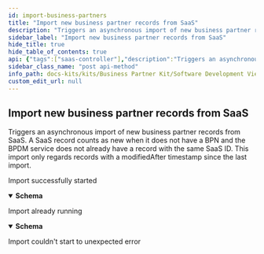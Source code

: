 ```yaml
---
id: import-business-partners
title: "Import new business partner records from SaaS"
description: "Triggers an asynchronous import of new business partner records from SaaS. A SaaS record counts as new when it does not have a BPN and the BPDM service does not already have a record with the same SaaS ID. This import only regards records with a modifiedAfter timestamp since the last import."
sidebar_label: "Import new business partner records from SaaS"
hide_title: true
hide_table_of_contents: true
api: {"tags":["saas-controller"],"description":"Triggers an asynchronous import of new business partner records from SaaS. A SaaS record counts as new when it does not have a BPN and the BPDM service does not already have a record with the same SaaS ID. This import only regards records with a modifiedAfter timestamp since the last import.","operationId":"importBusinessPartners","responses":{"200":{"description":"Import successfully started","content":{"*/*":{"schema":{"type":"object","properties":{"type":{"type":"string","enum":["OPENSEARCH","SAAS_IMPORT"]},"status":{"type":"string","enum":["NOT_SYNCED","RUNNING","SUCCESS","ERROR"]},"count":{"type":"integer","format":"int32"},"progress":{"type":"number","format":"float"},"errorDetails":{"type":"string"},"startedAt":{"type":"string","format":"date-time"},"finishedAt":{"type":"string","format":"date-time"}}}}}},"409":{"description":"Import already running","content":{"*/*":{"schema":{"type":"object","properties":{"type":{"type":"string","enum":["OPENSEARCH","SAAS_IMPORT"]},"status":{"type":"string","enum":["NOT_SYNCED","RUNNING","SUCCESS","ERROR"]},"count":{"type":"integer","format":"int32"},"progress":{"type":"number","format":"float"},"errorDetails":{"type":"string"},"startedAt":{"type":"string","format":"date-time"},"finishedAt":{"type":"string","format":"date-time"}}}}}},"500":{"description":"Import couldn't start to unexpected error"}},"method":"post","path":"/api/saas/business-partner/sync","servers":[{"url":"http://localhost:8080","description":"Generated server url"}],"info":{"title":"Business Partner Data Management Pool","description":"Service that manages and shares business partner data with other CatenaX services","version":"4.0.0"},"postman":{"name":"Import new business partner records from SaaS","description":{"content":"Triggers an asynchronous import of new business partner records from SaaS. A SaaS record counts as new when it does not have a BPN and the BPDM service does not already have a record with the same SaaS ID. This import only regards records with a modifiedAfter timestamp since the last import.","type":"text/plain"},"url":{"path":["api","saas","business-partner","sync"],"host":["{{baseUrl}}"],"query":[],"variable":[]},"header":[{"key":"Accept","value":"*/*"}],"method":"POST"}}
sidebar_class_name: "post api-method"
info_path: docs-kits/kits/Business Partner Kit/Software Development View/Pool Api/business-partner-data-management-pool
custom_edit_url: null
---
```



## Import new business partner records from SaaS



Triggers an asynchronous import of new business partner records from SaaS. A SaaS record counts as new when it does not have a BPN and the BPDM service does not already have a record with the same SaaS ID. This import only regards records with a modifiedAfter timestamp since the last import.

<div><ApiTabs><TabItem label={"200"} value={"200"}><div>

Import successfully started

</div><div><MimeTabs schemaType={"response"}><TabItem label={"*/*"} value={"*/*"}><SchemaTabs><TabItem label={"Schema"} value={"Schema"}><details style={{}} data-collapsed={false} open={true}><summary style={{"textAlign":"left"}}><strong>Schema</strong></summary><div style={{"textAlign":"left","marginLeft":"1rem"}}></div><ul style={{"marginLeft":"1rem"}}><SchemaItem collapsible={false} name={"type"} required={false} deprecated={undefined} schemaDescription={undefined} schemaName={"string"} qualifierMessage={"**Possible values:** [`OPENSEARCH`, `SAAS_IMPORT`]"} defaultValue={undefined}></SchemaItem><SchemaItem collapsible={false} name={"status"} required={false} deprecated={undefined} schemaDescription={undefined} schemaName={"string"} qualifierMessage={"**Possible values:** [`NOT_SYNCED`, `RUNNING`, `SUCCESS`, `ERROR`]"} defaultValue={undefined}></SchemaItem><SchemaItem collapsible={false} name={"count"} required={false} deprecated={undefined} schemaDescription={undefined} schemaName={"int32"} qualifierMessage={undefined} defaultValue={undefined}></SchemaItem><SchemaItem collapsible={false} name={"progress"} required={false} deprecated={undefined} schemaDescription={undefined} schemaName={"float"} qualifierMessage={undefined} defaultValue={undefined}></SchemaItem><SchemaItem collapsible={false} name={"errorDetails"} required={false} deprecated={undefined} schemaDescription={undefined} schemaName={"string"} qualifierMessage={undefined} defaultValue={undefined}></SchemaItem><SchemaItem collapsible={false} name={"startedAt"} required={false} deprecated={undefined} schemaDescription={undefined} schemaName={"date-time"} qualifierMessage={undefined} defaultValue={undefined}></SchemaItem><SchemaItem collapsible={false} name={"finishedAt"} required={false} deprecated={undefined} schemaDescription={undefined} schemaName={"date-time"} qualifierMessage={undefined} defaultValue={undefined}></SchemaItem></ul></details></TabItem><TabItem label={"Example (from schema)"} value={"Example (from schema)"}><ResponseSamples responseExample={"{\n  \"type\": \"OPENSEARCH\",\n  \"status\": \"NOT_SYNCED\",\n  \"count\": 0,\n  \"progress\": 0,\n  \"errorDetails\": \"string\",\n  \"startedAt\": \"2023-05-31\",\n  \"finishedAt\": \"2023-05-31\"\n}"} language={"json"}></ResponseSamples></TabItem></SchemaTabs></TabItem></MimeTabs></div></TabItem><TabItem label={"409"} value={"409"}><div>

Import already running

</div><div><MimeTabs schemaType={"response"}><TabItem label={"*/*"} value={"*/*"}><SchemaTabs><TabItem label={"Schema"} value={"Schema"}><details style={{}} data-collapsed={false} open={true}><summary style={{"textAlign":"left"}}><strong>Schema</strong></summary><div style={{"textAlign":"left","marginLeft":"1rem"}}></div><ul style={{"marginLeft":"1rem"}}><SchemaItem collapsible={false} name={"type"} required={false} deprecated={undefined} schemaDescription={undefined} schemaName={"string"} qualifierMessage={"**Possible values:** [`OPENSEARCH`, `SAAS_IMPORT`]"} defaultValue={undefined}></SchemaItem><SchemaItem collapsible={false} name={"status"} required={false} deprecated={undefined} schemaDescription={undefined} schemaName={"string"} qualifierMessage={"**Possible values:** [`NOT_SYNCED`, `RUNNING`, `SUCCESS`, `ERROR`]"} defaultValue={undefined}></SchemaItem><SchemaItem collapsible={false} name={"count"} required={false} deprecated={undefined} schemaDescription={undefined} schemaName={"int32"} qualifierMessage={undefined} defaultValue={undefined}></SchemaItem><SchemaItem collapsible={false} name={"progress"} required={false} deprecated={undefined} schemaDescription={undefined} schemaName={"float"} qualifierMessage={undefined} defaultValue={undefined}></SchemaItem><SchemaItem collapsible={false} name={"errorDetails"} required={false} deprecated={undefined} schemaDescription={undefined} schemaName={"string"} qualifierMessage={undefined} defaultValue={undefined}></SchemaItem><SchemaItem collapsible={false} name={"startedAt"} required={false} deprecated={undefined} schemaDescription={undefined} schemaName={"date-time"} qualifierMessage={undefined} defaultValue={undefined}></SchemaItem><SchemaItem collapsible={false} name={"finishedAt"} required={false} deprecated={undefined} schemaDescription={undefined} schemaName={"date-time"} qualifierMessage={undefined} defaultValue={undefined}></SchemaItem></ul></details></TabItem><TabItem label={"Example (from schema)"} value={"Example (from schema)"}><ResponseSamples responseExample={"{\n  \"type\": \"OPENSEARCH\",\n  \"status\": \"NOT_SYNCED\",\n  \"count\": 0,\n  \"progress\": 0,\n  \"errorDetails\": \"string\",\n  \"startedAt\": \"2023-05-31\",\n  \"finishedAt\": \"2023-05-31\"\n}"} language={"json"}></ResponseSamples></TabItem></SchemaTabs></TabItem></MimeTabs></div></TabItem><TabItem label={"500"} value={"500"}><div>

Import couldn't start to unexpected error

</div><div></div></TabItem></ApiTabs></div>
      
